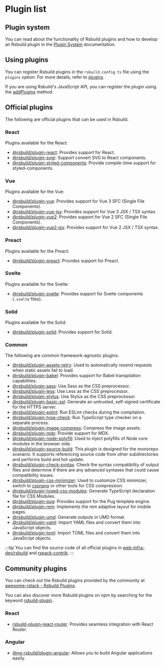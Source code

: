 # Plugin list

## Plugin system

You can read about the functionality of Rsbuild plugins and how to develop an Rsbuild plugin in the [Plugin System](/plugins/dev/index) documentation.

## Using plugins

You can register Rsbuild plugins in the `rsbuild.config.ts` file using the `plugins` option. For more details, refer to [plugins](/config/plugins).

If you are using Rsbuild's JavaScript API, you can register the plugin using the [addPlugins](/api/javascript-api/instance#rsbuildaddplugins) method.

## Official plugins

The following are official plugins that can be used in Rsbuild.

### React

Plugins available for the React:

- [@rsbuild/plugin-react](/plugins/list/plugin-react): Provides support for React.
- [@rsbuild/plugin-svgr](/plugins/list/plugin-svgr): Support convert SVG to React components.
- [@rsbuild/plugin-styled-components](https://github.com/rsbuild-contrib/rsbuild-plugin-styled-components): Provide compile-time support for styled-components.

### Vue

Plugins available for the Vue:

- [@rsbuild/plugin-vue](/plugins/list/plugin-vue): Provides support for Vue 3 SFC (Single File Components).
- [@rsbuild/plugin-vue-jsx](https://github.com/rspack-contrib/rsbuild-plugin-vue-jsx): Provides support for Vue 3 JSX / TSX syntax.
- [@rsbuild/plugin-vue2](https://github.com/rspack-contrib/rsbuild-plugin-vue2): Provides support for Vue 2 SFC (Single File Components).
- [@rsbuild/plugin-vue2-jsx](https://github.com/rspack-contrib/rsbuild-plugin-vue2-jsx): Provides support for Vue 2 JSX / TSX syntax.

### Preact

Plugins available for the Preact:

- [@rsbuild/plugin-preact](/plugins/list/plugin-preact): Provides support for Preact.

### Svelte

Plugins available for the Svelte:

- [@rsbuild/plugin-svelte](/plugins/list/plugin-svelte): Provides support for Svelte components (`.svelte` files).

### Solid

Plugins available for the Solid:

- [@rsbuild/plugin-solid](/plugins/list/plugin-solid): Provides support for Solid.

### Common

The following are common framework-agnostic plugins:

- [@rsbuild/plugin-assets-retry](https://github.com/rspack-contrib/rsbuild-plugin-assets-retry): Used to automatically resend requests when static assets fail to load.
- [@rsbuild/plugin-babel](/plugins/list/plugin-babel): Provides support for Babel transpilation capabilities.
- [@rsbuild/plugin-sass](/plugins/list/plugin-sass): Use Sass as the CSS preprocessor.
- [@rsbuild/plugin-less](/plugins/list/plugin-less): Use Less as the CSS preprocessor.
- [@rsbuild/plugin-stylus](/plugins/list/plugin-stylus): Use Stylus as the CSS preprocessor.
- [@rsbuild/plugin-basic-ssl](https://github.com/rspack-contrib/rsbuild-plugin-basic-ssl): Generate an untrusted, self-signed certificate for the HTTPS server.
- [@rsbuild/plugin-eslint](https://github.com/rspack-contrib/rsbuild-plugin-eslint): Run ESLint checks during the compilation.
- [@rsbuild/plugin-type-check](https://github.com/rspack-contrib/rsbuild-plugin-type-check): Run TypeScript type checker on a separate process.
- [@rsbuild/plugin-image-compress](https://github.com/rspack-contrib/rsbuild-plugin-image-compress): Compress the image assets.
- [@rsbuild/plugin-mdx](https://github.com/rspack-contrib/rsbuild-plugin-mdx): Provide support for MDX.
- [@rsbuild/plugin-node-polyfill](https://github.com/rspack-contrib/rsbuild-plugin-node-polyfill): Used to inject polyfills of Node core modules in the browser side.
- [@rsbuild/plugin-source-build](https://github.com/rspack-contrib/rsbuild-plugin-source-build): This plugin is designed for the monorepo scenario. It supports referencing source code from other subdirectories and performs build and hot update.
- [@rsbuild/plugin-check-syntax](https://github.com/rspack-contrib/rsbuild-plugin-check-syntax): Check the syntax compatibility of output files and determine if there are any advanced syntaxes that could cause compatibility issues.
- [@rsbuild/plugin-css-minimizer](https://github.com/rspack-contrib/rsbuild-plugin-css-minimizer): Used to customize CSS minimizer, switch to [cssnano](https://github.com/cssnano/cssnano) or other tools for CSS compression.
- [@rsbuild/plugin-typed-css-modules](https://github.com/rspack-contrib/rsbuild-plugin-typed-css-modules): Generate TypeScript declaration file for CSS Modules.
- [@rsbuild/plugin-pug](https://github.com/rspack-contrib/rsbuild-plugin-pug): Provides support for the Pug template engine.
- [@rsbuild/plugin-rem](https://github.com/rspack-contrib/rsbuild-plugin-rem): Implements the rem adaptive layout for mobile pages.
- [@rsbuild/plugin-umd](https://github.com/rspack-contrib/rsbuild-plugin-umd): Generate outputs in UMD format.
- [@rsbuild/plugin-yaml](https://github.com/rspack-contrib/rsbuild-plugin-yaml): Import YAML files and convert them into JavaScript objects.
- [@rsbuild/plugin-toml](https://github.com/rspack-contrib/rsbuild-plugin-toml): Import TOML files and convert them into JavaScript objects.

:::tip
You can find the source code of all official plugins in [web-infra-dev/rsbuild](https://github.com/web-infra-dev/rsbuild) and [rspack-contrib](https://github.com/rspack-contrib).
:::

## Community plugins

You can check out the Rsbuild plugins provided by the community at [awesome-rstack - Rsbuild Plugins](https://github.com/web-infra-dev/awesome-rstack?tab=readme-ov-file#rsbuild-plugins).

You can also discover more Rsbuild plugins on npm by searching for the keyword [rsbuild-plugin](https://npmjs.com/search?q=rsbuild-plugin&ranking=popularity).

### React

- [rsbuild-plugin-react-router](https://github.com/rspack-contrib/rsbuild-plugin-react-router): Provides seamless integration with React Router.

### Angular

- [@ng-rsbuild/plugin-angular](https://github.com/nrwl/angular-rspack): Allows you to build Angular applications easily.
